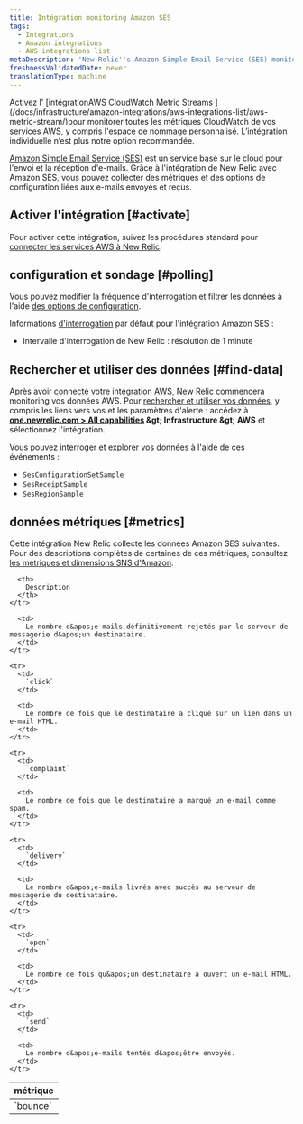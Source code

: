 ```yaml
---
title: Intégration monitoring Amazon SES
tags:
  - Integrations
  - Amazon integrations
  - AWS integrations list
metaDescription: 'New Relic''s Amazon Simple Email Service (SES) monitoring integration: what data it reports, and how to enable it.'
freshnessValidatedDate: never
translationType: machine
---
```


<Callout variant="important">
  Activez l&apos; [intégrationAWS CloudWatch Metric Streams ](/docs/infrastructure/amazon-integrations/aws-integrations-list/aws-metric-stream/)pour monitorer toutes les métriques CloudWatch de vos services AWS, y compris l&apos;espace de nommage personnalisé. L’intégration individuelle n’est plus notre option recommandée.
</Callout>

[Amazon Simple Email Service (SES)](https://aws.amazon.com/ses/) est un service basé sur le cloud pour l&apos;envoi et la réception d&apos;e-mails. Grâce à l&apos;intégration de New Relic avec Amazon SES, vous pouvez collecter des métriques et des options de configuration liées aux e-mails envoyés et reçus.

## Activer l&apos;intégration [#activate]

Pour activer cette intégration, suivez les procédures standard pour [connecter les services AWS à New Relic](/docs/infrastructure/infrastructure-integrations/getting-started/connect-aws-integrations-infrastructure).

## configuration et sondage [#polling]

Vous pouvez modifier la fréquence d&apos;interrogation et filtrer les données à l&apos;aide [des options de configuration](/docs/integrations/new-relic-integrations/getting-started/configure-polling-frequency-data-collection-cloud-integrations).

Informations [d&apos;interrogation](/docs/infrastructure/amazon-integrations/aws-integrations-list/aws-polling-intervals-infrastructure-integrations) par défaut pour l&apos;intégration Amazon SES :

* Intervalle d&apos;interrogation de New Relic : résolution de 1 minute

## Rechercher et utiliser des données [#find-data]

Après avoir [connecté votre intégration AWS](/docs/infrastructure/infrastructure-integrations/getting-started/connect-aws-integrations-infrastructure), New Relic commencera monitoring vos données AWS. Pour [rechercher et utiliser vos données](/docs/infrastructure/integrations/find-use-infrastructure-integration-data), y compris les liens vers vos <InlinePopover type="dashboards" />et les paramètres d&apos;alerte : accédez à <DNT>**[one.newrelic.com &gt; All capabilities](https://one.newrelic.com/all-capabilities) &amp;gt; Infrastructure &amp;gt; AWS**</DNT> et sélectionnez l&apos;intégration.

Vous pouvez [interroger et explorer vos données](/docs/using-new-relic/data/understand-data/query-new-relic-data) à l&apos;aide de ces événements :

* `SesConfigurationSetSample`
* `SesReceiptSample`
* `SesRegionSample`

## données métriques [#metrics]

Cette intégration New Relic collecte les données Amazon SES suivantes. Pour des descriptions complètes de certaines de ces métriques, consultez [les métriques et dimensions SNS d&apos;Amazon](http://docs.aws.amazon.com/AmazonCloudWatch/latest/monitoring/sns-metricscollected.html).

<table>
  <thead>
    <tr>
      <th style={{ width: "200px" }}>
        métrique
      </th>

      <th>
        Description
      </th>
    </tr>
  </thead>

  <tbody>
    <tr>
      <td>
        `bounce`
      </td>

      <td>
        Le nombre d&apos;e-mails définitivement rejetés par le serveur de messagerie d&apos;un destinataire.
      </td>
    </tr>

    <tr>
      <td>
        `click`
      </td>

      <td>
        Le nombre de fois que le destinataire a cliqué sur un lien dans un e-mail HTML.
      </td>
    </tr>

    <tr>
      <td>
        `complaint`
      </td>

      <td>
        Le nombre de fois que le destinataire a marqué un e-mail comme spam.
      </td>
    </tr>

    <tr>
      <td>
        `delivery`
      </td>

      <td>
        Le nombre d&apos;e-mails livrés avec succès au serveur de messagerie du destinataire.
      </td>
    </tr>

    <tr>
      <td>
        `open`
      </td>

      <td>
        Le nombre de fois qu&apos;un destinataire a ouvert un e-mail HTML.
      </td>
    </tr>

    <tr>
      <td>
        `send`
      </td>

      <td>
        Le nombre d&apos;e-mails tentés d&apos;être envoyés.
      </td>
    </tr>
  </tbody>
</table>